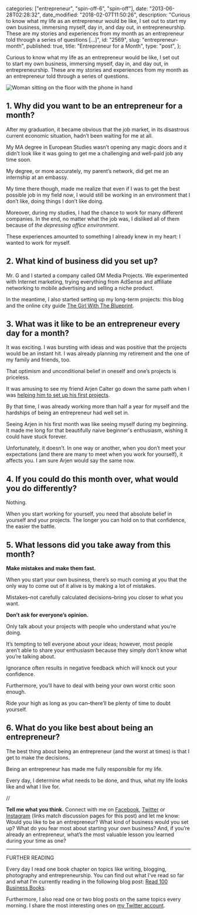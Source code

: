 
  categories: ["entrepreneur", "spin-off-6", "spin-off"],
  date: "2013-06-28T02:28:32",
  date_modified: "2018-02-07T11:50:26",
  description:
    "Curious to know what my life as an entrepreneur would be like, I set out to start my own business, immersing myself, day in, and day out, in entrepreneurship. These are my stories and experiences from my month as an entrepreneur told through a series of questions […]",
  id: "2569",
  slug: "entrepreneur-month",
  published: true,
  title: "Entrepreneur for a Month",
  type: "post",
};


Curious to know what my life as an entrepreneur would be like, I set out to start my own business, immersing myself, day in, and day out, in entrepreneurship. These are my stories and experiences from my month as an entrepreneur told through a series of questions.

![Woman sitting on the floor with the phone in hand](/pages/tsop/posts/entrepreneur-month/woman-suit-phone_1.jpg)

## 1. Why did you want to be an entrepreneur for a month?

After my graduation, it became obvious that the job market, in its disastrous current economic situation, hadn’t been waiting for me at all.

My MA degree in European Studies wasn’t opening any magic doors and it didn’t look like it was going to get me a challenging and well-paid job any time soon.

My degree, or more accurately, my parent’s network, did get me an internship at an embassy.

My time there though, made me realize that even if I was to get the best possible job in my field *now*, I would still be working in an environment that I don’t like, doing things I don’t like doing.

Moreover, during my studies, I had the chance to work for many different companies. In the end, no matter what the job was, I disliked all of them because of _the depressing office environment_.

These experiences amounted to something I already knew in my heart: I wanted to work for myself.

## 2. What kind of business did you set up?

Mr. G and I started a company called GM Media Projects. We experimented with Internet marketing, trying everything from AdSense and affiliate networking to mobile advertising and selling a niche product.

In the meantime, I also started setting up my long-term projects: this blog and the online city guide [The Girl With The Blueprint](http://www.thegirlwiththeblueprint.com).

## 3. What was it like to be an entrepreneur every day for a month?

It was exciting. I was bursting with ideas and was positive that the projects would be an instant hit. I was already planning my retirement and the one of my family and friends, too.

That optimism and unconditional belief in oneself and one’s projects is priceless.

It was amusing to see my friend Arjen Calter go down the same path when I was [helping him to set up his first projects](/tsop/posts/philanthropist-month/).

By that time, I was already working more than half a year for myself and the hardships of being an entrepreneur had well set in.

Seeing Arjen in his first month was like seeing myself during my beginning. It made me long for that beautifully naive beginner's enthusiasm, wishing it could have stuck forever.

Unfortunately, it doesn’t. In one way or another, when you don’t meet your expectations (and there are many to meet when you work for yourself), it affects you. I am sure Arjen would say the same now.

## 4. If you could do this month over, what would you do differently?

Nothing.

When you start working for yourself, you need that absolute belief in yourself and your projects. The longer you can hold on to that confidence, the easier the battle.

## 5. What lessons did you take away from this month?

**Make mistakes and make them fast.**

When you start your own business, there’s so much coming at you that the only way to come out of it alive is by making a lot of mistakes.

Mistakes–not carefully calculated decisions–bring you closer to what you want.

**Don’t ask for everyone’s opinion.**

Only talk about your projects with people who understand what you’re doing.

It’s tempting to tell everyone about your ideas; however, most people aren’t able to share your enthusiasm because they simply don’t know what you’re talking about.

Ignorance often results in negative feedback which will knock out your confidence.

Furthermore, you’ll have to deal with being your own worst critic soon enough.

Ride your high as long as you can–there’ll be plenty of time to doubt yourself.

## 6. What do you like best about being an entrepreneur?

The best thing about being an entrepreneur (and the worst at times) is that I get to make the decisions.

Being an entrepreneur has made me fully responsible for my life.

Every day, I determine what needs to be done, and thus, what my life looks like and what I live for.

//

**Tell me what you think.** Connect with me on [Facebook](https://www.facebook.com/thespinoffproject/photos/pb.443190319046192.-2207520000.1424078826./889500384415181/), [Twitter](https://twitter.com/mirhamasala/status/560551396156928000) or [Instagram](http://instagram.com/p/ym_0XTkyJn/) (links match discussion pages for this post) and let me know: Would you like to be an entrepreneur? What kind of business would you set up? What do you fear most about starting your own business? And, if you’re already an entrepreneur, what’s the most valuable lesson you learned during your time as one?

---

FURTHER READING

Every day I read one book chapter on topics like writing, blogging, photography and entrepreneurship. You can find out what I’ve read so far and what I'm currently reading in the following blog post: [Read 100 Business Books](/tsop/posts/read-business-books).

Furthermore, I also read one or two blog posts on the same topics every morning. I share the most interesting ones on [my Twitter account](http://www.twitter.com/mirhamasala/).
